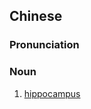 {{also|海马体}}
==Chinese==
{{zh-forms|s=海马体|type=21}}
{{wikipedia|lang=zh}}

===Pronunciation===
{{zh-pron
|m=hǎimǎtǐ
|cat=n
}}

===Noun===
{{zh-noun}}

# {{lb|zh|neuroanatomy}} [[hippocampus]]